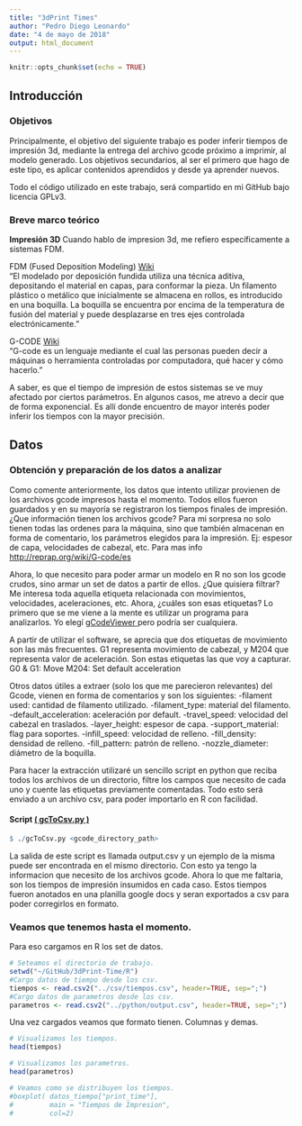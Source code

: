 ```yaml
---
title: "3dPrint Times"
author: "Pedro Diego Leonardo"
date: "4 de mayo de 2018"
output: html_document
---
```


```r
knitr::opts_chunk$set(echo = TRUE)
```
## Introducción
### Objetivos
Principalmente, el objetivo del siguiente trabajo es poder inferir tiempos de impresión 3d, mediante la entrega del archivo gcode próximo a imprimir, al modelo generado.
Los objetivos secundarios, al ser el primero que hago de este tipo, es aplicar contenidos aprendidos y desde ya aprender nuevos.

Todo el código utilizado en este trabajo, será compartido en mi GitHub bajo licencia GPLv3. 

### Breve marco teórico
<b>Impresión 3D</b>
Cuando hablo de impresion 3d, me refiero específicamente a sistemas FDM.

FDM (Fused Deposition Modeling) <a href="https://es.wikipedia.org/wiki/Modelado_por_deposici%C3%B3n_fundida"> Wiki </a>  
"El modelado por deposición fundida utiliza una técnica aditiva, depositando el material en capas, para conformar la pieza. Un filamento plástico o metálico que inicialmente se almacena en rollos, es introducido en una boquilla. La boquilla se encuentra por encima de la temperatura de fusión del material y puede desplazarse en tres ejes controlada electrónicamente."  

G-CODE <a href="https://es.wikipedia.org/wiki/G-code"> Wiki </a>  
"G-code es un lenguaje mediante el cual las personas pueden decir a máquinas o herramienta controladas por computadora, qué hacer y cómo hacerlo."  

A saber, es que el tiempo de impresión de estos sistemas se ve muy afectado por ciertos parámetros. En algunos casos, me atrevo a decir que de forma exponencial.
Es allí donde encuentro de mayor interés poder inferir los tiempos con la mayor precisión.

## Datos
### Obtención y preparación de los datos a analizar
Como comente anteriormente, los datos que intento utilizar provienen de los archivos gcode impresos hasta el momento. Todos ellos fueron guardados y en su mayoría se registraron los tiempos finales de impresión.
¿Que información tienen los archivos gcode? Para mi sorpresa no solo tienen todas las ordenes para la máquina, sino que también almacenan en forma de comentario, los parámetros elegidos para la impresión. Ej: espesor de capa, velocidades de cabezal, etc.
Para mas info <http://reprap.org/wiki/G-code/es>

Ahora, lo que necesito para poder armar un modelo en R no son los gcode crudos, sino armar un set de datos a partir de ellos.
¿Que quisiera filtrar? Me interesa toda aquella etiqueta relacionada con movimientos, velocidades, aceleraciones, etc. Ahora, ¿cuáles son esas etiquetas? Lo primero que se me viene a la mente es utilizar un programa para analizarlos. Yo elegí <a href="http://gcode.ws/"> gCodeViewer </a> pero podría ser cualquiera.

A partir de utilizar el software, se aprecia que dos etiquetas de movimiento son las más frecuentes. G1 representa movimiento de cabezal, y M204 que representa valor de aceleración.
Son estas etiquetas las que voy a capturar.
G0 & G1: Move 
M204: Set default acceleration 

Otros datos útiles a extraer (solo los que me parecieron relevantes) del Gcode, vienen en forma de comentarios y son los siguientes:
-filament used: cantidad de filamento utilizado.
-filament_type: material del filamento.
-default_acceleration: aceleración por default.
-travel_speed: velocidad del cabezal en traslados.
-layer_height: espesor de capa.
-support_material: flag para soportes.
-infill_speed: velocidad de relleno.
-fill_density: densidad de relleno.
-fill_pattern: patrón de relleno.
-nozzle_diameter: diámetro de la boquilla.

Para hacer la extracción utilizaré un sencillo script en python que reciba todos los archivos de un directorio, filtre los campos que necesito de cada uno y cuente las etiquetas previamente comentadas. Todo esto será enviado a un archivo csv, para poder importarlo en R con facilidad.

#### Script <a href="https://github.com/diegolpedro/3dPrint-Time/tree/master/python"> ( gcToCsv.py ) </a>  
```r
$ ./gcToCsv.py <gcode_directory_path>
```
La salida de este script es llamada output.csv y un ejemplo de la misma puede ser encontrada en el mismo directorio.
Con esto ya tengo la informacion que necesito de los archivos gcode. Ahora lo que me faltaria, son los tiempos de impresión insumidos en cada caso.
Estos tiempos fueron anotados en una planilla google docs y seran exportados a csv para poder corregirlos en formato.

### Veamos que tenemos hasta el momento.  
Para eso cargamos en R los set de datos.
```r
# Seteamos el directorio de trabajo.
setwd("~/GitHub/3dPrint-Time/R")
#Cargo datos de tiempo desde los csv.
tiempos <- read.csv2("../csv/tiempos.csv", header=TRUE, sep=";")
#Cargo datos de parametros desde los csv.
parametros <- read.csv2("../python/output.csv", header=TRUE, sep=";")
```

Una vez cargados veamos que formato tienen. Columnas y demas.
```r
# Visualizamos los tiempos.
head(tiempos)

# Visualizamos los parametros.
head(parametros)

# Veamos como se distribuyen los tiempos.
#boxplot( datos_tiempo["print_time"], 
#         main = "Tiempos de Impresion", 
#         col=2) 
```